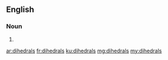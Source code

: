 ==English==

===Noun===
{{head|en|plural}}

# {{plural of|dihedral|lang=en}}

[[ar:dihedrals]]
[[fr:dihedrals]]
[[ku:dihedrals]]
[[mg:dihedrals]]
[[my:dihedrals]]